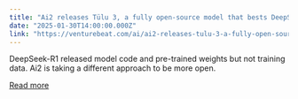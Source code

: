 ```yaml
---
title: "Ai2 releases Tülu 3, a fully open-source model that bests DeepSeek v3, GPT-4o with novel post-training approach"
date: "2025-01-30T14:00:00.000Z"
link: "https://venturebeat.com/ai/ai2-releases-tulu-3-a-fully-open-source-model-that-bests-deepseek-v3-gpt-4o-with-novel-post-training-approach/"
---
```


DeepSeek-R1 released model code and pre-trained weights but not training data. Ai2 is taking a different approach to be more open.

[Read more](https://venturebeat.com/ai/ai2-releases-tulu-3-a-fully-open-source-model-that-bests-deepseek-v3-gpt-4o-with-novel-post-training-approach/)
